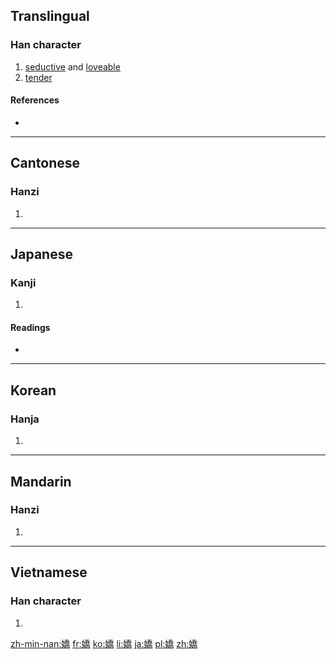 {{also|娇}}
==Translingual==

===Han character===
{{Han char|rn=38|rad=女|as=12|sn=15|four=4242<sub>7</sub>|canj=女竹大月 (VHKB)|ids=|ids=⿰[[女]][[喬]]}}

# [[seductive]] and [[loveable]]
# [[tender]]

====References====
* {{Han ref|kx=0271.310|dkj=06739|dj=0539.220|hdz=21081.060|uh=5B0C|ud=23308|bh=BC62|bd=48226}}

----

==Cantonese==

===Hanzi===
{{yue-hanzi|jyut=|y=giu1|sim=娇}}

# {{defn|lang=yue|sort=女12}}

----

==Japanese==

===Kanji===
{{ja-kanji|grade=|rs=女12}}

# {{defn|lang=ja|sort=女12}}

====Readings====
* {{ja-readings|on=[[きょう]] (kyō)|kun=[[なまめかしい]] (namamekashii)}}

----

==Korean==

===Hanja===
{{ko-hanja|hangeul=교|rv=gyo|mr=kyo}}

# {{defn|lang=ko|sort=女12}}

----

==Mandarin==

===Hanzi===
{{cmn-hanzi|sim=娇|pin=[[jiāo]] ([[jiao1]])|wg=chiao<sup>1</sup>}}

# {{defn|lang=cmn|sort=女12}}

----

==Vietnamese==

===Han character===
{{vi-hantu|[[kiều]]|rs=女12}}

# {{defn|lang=vi|sort=女12}}

[[zh-min-nan:嬌]]
[[fr:嬌]]
[[ko:嬌]]
[[li:嬌]]
[[ja:嬌]]
[[pl:嬌]]
[[zh:嬌]]
